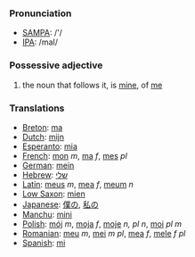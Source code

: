 ===Pronunciation===
*[[w:SAMPA|SAMPA]]: /'/
*[[w:IPA|IPA]]: /maI/

===Possessive adjective===

#the noun that follows it, is [[mine]], of [[me]]

===Translations===
*[[Breton]]: [[ma]]
*[[Dutch]]: [[mijn]]
*[[Esperanto]]: [[mia]]
*[[French]]: [[mon]] ''m'', [[ma]] ''f'', [[mes]] ''pl''
*[[German]]: [[mein]]
*[[Hebrew]]: [[שלי]]
*[[Latin]]: [[meus]] ''m'', [[mea]] ''f'', [[meum]] ''n''
*[[Low Saxon]]: [[mien]]
*[[Japanese]]: [[僕の]], [[私の]]
*[[Manchu]]: [[mini]]
*[[Polish]]: [[mój]] ''m'', [[moja]] ''f'', [[moje]] ''n, pl n'', [[moi]] ''pl m''
*[[Romanian]]: [[meu]] ''m'', [[mei]] ''m pl'', [[mea]] ''f'', [[mele]] ''f pl''
*[[Spanish]]: [[mi]]